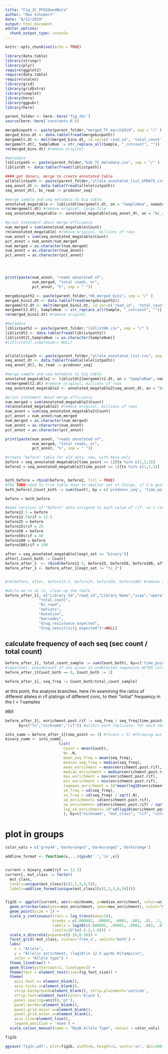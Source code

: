 ```yaml
---
title: "Fig_3C_PF020andBeta"
author: "Max Schubert"
date: "8/12/2019"
output: html_document
editor_options: 
  chunk_output_type: console
---
```


```r
knitr::opts_chunk$set(echo = TRUE)

library(data.table)
library(stringr)
library(plyr)
require(ggplot2)
require(data.table)
require(scales)
library(grid)
library(gridExtra)
library(cowplot)
library(here)
library(ggpubr)
library(here)

parent_folder <- here::here('fig_2bc')
source(here::here('constants.R'))
```

```r
mergebinpath <- paste(parent_folder,"merged_TC_march2019", sep = "/" )
merged_bins.dt <- data.table(fread(mergebinpath))
mergemelt.dt <- melt(merged_bins.dt, id.var=c('read_id', 'total_count', 'bc_read'), value.name='Count', variable.name='Sample')
mergemelt.dt[, SampleNum := str_replace_all(Sample, "_cutcount", "")]
rm(merged_bins.dt) #remove original

#metadata
liblistpath <- paste(parent_folder,"b26_TC_metadata.csv", sep = "/" )
liblistdt <- data.table(fread(liblistpath))

#### get donors, merge to create annotated table
allelelistpath <- paste(parent_folder,"allele_annotated_list_UPDATE.csv", sep = "/" )
seq_annot_dt <- data.table(fread(allelelistpath))
seq_annot_dt[, bc_read := prodonor_seq]

#merge sample and seq metadata to big table
annotated_megatable <- liblistdt[mergemelt.dt, on = "SampleNum", nomatch = 0]
rm(mergemelt.dt) #remove original, large file
seq_annotated_megatable <- annotated_megatable[seq_annot_dt, on = "bc_read", nomatch = 0]

#print statement about merge efficiency
num_merged = sum(annotated_megatable$Count)
rm(annotated_megatable) #remove original, millions of rows
num_annot = sum(seq_annotated_megatable$Count)
pct_annot = num_annot/num_merged
num_merged = as.character(num_merged)
num_annot = as.character(num_annot)
pct_annot = as.character(pct_annot)




print(paste(num_annot, "reads annotated of",
            num_merged, "total reads, or",
            pct_annot, "%", sep = " "))
```

```r
mergebinpath2 <- paste(parent_folder,"H6_merged_bins", sep = "/" )
merged_bins2.dt <- data.table(fread(mergebinpath2))
mergemelt2.dt <- melt(merged_bins2.dt, id.var=c('read_id', 'total_count', 'bc_read'), value.name='Count', variable.name='Sample')
mergemelt2.dt[, SampleNum := str_replace_all(Sample, "_cutcount", "")]
rm(merged_bins2.dt) #remove original

#metadata
liblistpath2 <- paste(parent_folder,"liblistH6.csv", sep = "/" )
liblistdt2 <- data.table(fread(liblistpath2))
liblistdt2[,SampleNum := as.character(SampleNum)]
#liblistdt2[,samplenum:= NULL]


allelelistpath <- paste(parent_folder,"allele_annotated_list.csv", sep = "/" )
seq_annot_dt <- data.table(fread(allelelistpath))
seq_annot_dt[, bc_read := prodonor_seq]

#merge sample and seq metadata to big table
annotated_megatable2 <- liblistdt2[mergemelt2.dt, on = "SampleNum", nomatch = 0]
rm(mergemelt2.dt) #remove original, millions of rows
seq_annotated_megatable2 <- annotated_megatable2[seq_annot_dt, on = "bc_read", nomatch = 0]

#print statement about merge efficiency
num_merged = sum(annotated_megatable2$Count)
rm(annotated_megatable2) #remove original, millions of rows
num_annot = sum(seq_annotated_megatable2$Count)
pct_annot = num_annot/num_merged
num_merged = as.character(num_merged)
num_annot = as.character(num_annot)
pct_annot = as.character(pct_annot)

print(paste(num_annot, "reads annotated of",
            num_merged, "total reads, or",
            pct_annot, "%", sep = " "))
```

```r
#create "before" table for old data, new, with beta only
before = seq_annotated_megatable[time_point == 1][tx %in% c(1,2,3)]
before2 = seq_annotated_megatable2[time_point == 1][tx %in% c(1,2,3)]


both_before = rbind(before, before2, fill = TRUE)
#TDO TODO need to trim table down to smaller set of things, if I'm going to combine my timepoint, etc
both_before[,Count_both := sum(Count), by = c('prodonor_seq', 'time_point', 'tx')]

before = both_before
```

```r
#make versions of "before" data assigned to each value of rif, so i can segment on rif?
before12.5 = before
before12.5$rif = 12.5
before25 = before
before25$rif = 25
before50 = before
before50$rif = 50
before100 = before
before100$rif = 100

after = seq_annotated_megatable[(expt_set == "binary")]
after[,Count_both := Count]
before_after_1  <- rbind(before12.5, before25, before50, before100, after, fill = TRUE)
before_after_1 <- before_after_1[expt_set != "tc_2"]


#rm(before, after, before12.5, before25, before50, before100) #remove transitional tables

#while we're at it, clean up the table
before_after_1[, c("Library Id","read_id","Library Name","ssap","operation",
               "total_count",
               "bc_read",
               "options",
               "mutation",
               "barcodes",
               "drug_resistance_expected",
               "drug_sensitivity_expected"):=NULL]
```

## calculate frequency of each seq (sec count / total count)
```r
before_after_1[, total_count_sample := sum(Count_both), by=c('time_point','tx', 'rif')]
#important: pseudocount of one given to undetected sequences AFTER calculating totals
before_after_1[Count_both == 0, Count_both := 1]

before_after_1[, seq_freq := Count_both/total_count_sample]
```
at this point, the analysis branches. here i'm examining the ratios of different alleles in rif platings of different conc, to their "initial" frequency in the t = 1 samples
 
#Rif



```r
before_after_1[, enrichment.post.rif := seq_freq / seq_freq[time_point==1],
      by=c("tx","nickname","rif")] #within each replicate, for each sequence

into_summ = before_after_1[time_point == 3] #[Count > 5] #throwing out count filter!
binary_summ <- into_summ[,
                        list(
                          Count = mean(Count),
                          N= .N,
                          mean_seq_freq = mean(seq_freq),
                          median_seq_freq = median(seq_freq),
                          mean_enrichment = mean(enrichment.post.rif),
                          median_enrichment = median(enrichment.post.rif),
                          max_enrichment = max(enrichment.post.rif),
                          min_enrichment = min(enrichment.post.rif),
                          logmean_enrichment = 10^mean(log10(enrichment.post.rif)),
                          sd_freq = sd(seq_freq),
                          se_freq = sd(seq_freq) / sqrt(.N),
                          sd_enrichment= sd(enrichment.post.rif),
                          se_enrichment= sd(enrichment.post.rif) / sqrt(.N),
                          log_se_enrichment= 10^sd(log10(enrichment.post.rif)) / sqrt(.N)
                          ), by=c("nickname", "mut_class", "rif", "color_cat", "rpoB allele type")]

```

# plot in groups

```r

color_vals = c('grey44','darkorange3','darkorange2','darkorange')

addline_format <- function(x,...){gsub(' ','\n',x)}


current = binary_summ[rif == 12.5]
current[, mut_class := factor(
  mut_class,
  levels=unique(mut_class)[c(2,1,3,4,5)],
  labels=addline_format(unique(mut_class)[c(2,1,3,4,5)]))]


fig2b <- ggplot(current, aes(x=nickname, y=median_enrichment, color=as.factor(color_cat), fill = as.factor(color_cat))) + 
  geom_errorbar(aes(ymin=min_enrichment, ymax=max_enrichment), color="black", alpha = 0.3) +  
  geom_point(size = 2) +
  scale_y_continuous(trans = log_trans(base=10),
                     breaks = c(.000001, .00001, .0001, .001, .01, .1, 1, 10, 100),
                     labels = log10(c(.000001, .00001, .0001, .001, .01, .1, 1, 10, 100)),
                     limits=10^(c(-5.2,1.6))) +
  scale_x_discrete(expand=c(0.16,0.16)) +
  facet_grid(~mut_class, scales='free_x', switch='both') +
  labs(
    x = "Allele",
    y = "Allelic enrichment, (log10)\n 12.5 µg/mL Rifampicin",
    color = "Allele type") + 
  theme_linedraw() +
  geom_hline(yintercept=1, linetype=2) +
  theme(text = element_text(size=fig_font_size)) +
  theme(
    axis.text.x= element_blank(),
    axis.ticks.x=element_blank(),
    strip.background=element_blank(), strip.placement='outside',
    strip.text=element_text(color='black'), 
    panel.spacing=unit(0,'pt'),
    panel.border=element_blank(),
    panel.grid.major.x=element_blank(),
    panel.grid.minor.x=element_blank(),
    axis.line=element_line(),
    legend.position = 'none') +
  scale_colour_manual(name = "RpoB Allele Type", values = color_vals)

fig2b

ggsave('fig2c.pdf', plot=fig2b, width=6, height=3, units='in', dpi=300)

```
